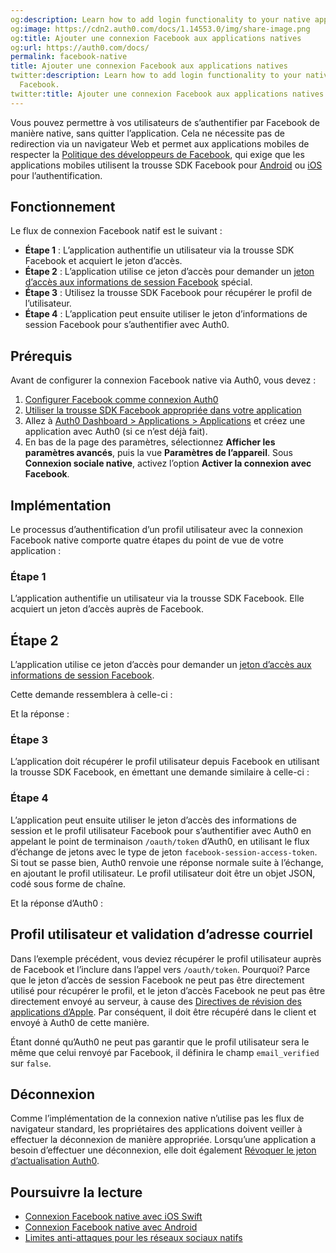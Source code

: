 ```yaml
---
og:description: Learn how to add login functionality to your native app with Facebook.
og:image: https://cdn2.auth0.com/docs/1.14553.0/img/share-image.png
og:title: Ajouter une connexion Facebook aux applications natives
og:url: https://auth0.com/docs/
permalink: facebook-native
title: Ajouter une connexion Facebook aux applications natives
twitter:description: Learn how to add login functionality to your native app with
  Facebook.
twitter:title: Ajouter une connexion Facebook aux applications natives
---
```


Vous pouvez permettre à vos utilisateurs de s’authentifier par Facebook de manière native, sans quitter l’application. Cela ne nécessite pas de redirection via un navigateur Web et permet aux applications mobiles de respecter la [Politique des développeurs de Facebook](https://developers.facebook.com/policy/), qui exige que les applications mobiles utilisent la trousse SDK Facebook pour [Android](https://developers.facebook.com/docs/android) ou [iOS](https://developers.facebook.com/docs/ios) pour l’authentification.



## Fonctionnement

Le flux de connexion Facebook natif est le suivant :

* **Étape 1** : L’application authentifie un utilisateur via la trousse SDK Facebook et acquiert le jeton d’accès.
* **Étape 2** : L’application utilise ce jeton d’accès pour demander un [jeton d’accès aux informations de session Facebook](https://developers.facebook.com/docs/facebook-login/access-tokens/session-info-access-token) spécial.
* **Étape 3** : Utilisez la trousse SDK Facebook pour récupérer le profil de l’utilisateur.
* **Étape 4** : L’application peut ensuite utiliser le jeton d’informations de session Facebook pour s’authentifier avec Auth0.

## Prérequis

Avant de configurer la connexion Facebook native via Auth0, vous devez :

1. [Configurer Facebook comme connexion Auth0](https://marketplace.auth0.com/integrations/facebook-social-connection)
2. [Utiliser la trousse SDK Facebook appropriée dans votre application](https://developers.facebook.com/docs/apis-and-sdks/)
3. Allez à [Auth0 Dashboard > Applications > Applications](%24%7Bmanage_url%7D/#/applications) et créez une application avec Auth0 (si ce n’est déjà fait).
4. En bas de la page des paramètres, sélectionnez **Afficher les paramètres avancés**, puis la vue **Paramètres de l’appareil**. Sous **Connexion sociale native**, activez l’option **Activer la connexion avec Facebook**.

## Implémentation

Le processus d’authentification d’un profil utilisateur avec la connexion Facebook native comporte quatre étapes du point de vue de votre application :

### Étape 1

L’application authentifie un utilisateur via la trousse SDK Facebook. Elle acquiert un jeton d’accès auprès de Facebook.

## Étape 2

L’application utilise ce jeton d’accès pour demander un [jeton d’accès aux informations de session Facebook](https://developers.facebook.com/docs/facebook-login/access-tokens/session-info-access-token).

Cette demande ressemblera à celle-ci :



Et la réponse :



### Étape 3

L’application doit récupérer le profil utilisateur depuis Facebook en utilisant la trousse SDK Facebook, en émettant une demande similaire à celle-ci :



### Étape 4

L’application peut ensuite utiliser le jeton d’accès des informations de session et le profil utilisateur Facebook pour s’authentifier avec Auth0 en appelant le point de terminaison `/oauth/token` d’Auth0, en utilisant le flux d’échange de jetons avec le type de jeton `facebook-session-access-token`. Si tout se passe bien, Auth0 renvoie une réponse normale suite à l’échange, en ajoutant le profil utilisateur. Le profil utilisateur doit être un objet JSON, codé sous forme de chaîne.



Et la réponse d’Auth0 :



## Profil utilisateur et validation d’adresse courriel

Dans l’exemple précédent, vous deviez récupérer le profil utilisateur auprès de Facebook et l’inclure dans l’appel vers `/oauth/token`. Pourquoi? Parce que le jeton d’accès de session Facebook ne peut pas être directement utilisé pour récupérer le profil, et le jeton d’accès Facebook ne peut pas être directement envoyé au serveur, à cause des [Directives de révision des applications d’Apple](https://developer.apple.com/app-store/review/guidelines). Par conséquent, il doit être récupéré dans le client et envoyé à Auth0 de cette manière.

Étant donné qu’Auth0 ne peut pas garantir que le profil utilisateur sera le même que celui renvoyé par Facebook, il définira le champ `email_verified` sur `false`.

## Déconnexion

Comme l’implémentation de la connexion native n’utilise pas les flux de navigateur standard, les propriétaires des applications doivent veiller à effectuer la déconnexion de manière appropriée. Lorsqu’une application a besoin d’effectuer une déconnexion, elle doit également [Révoquer le jeton d’actualisation Auth0](/api/authentication#revoke-refresh-token).

## Poursuivre la lecture

* [Connexion Facebook native avec iOS Swift](/quickstart/native/ios-swift-facebook-login)
* [Connexion Facebook native avec Android](/quickstart/native/android-facebook-login)
* [Limites anti-attaques pour les réseaux sociaux natifs](/support/policies/rate-limit-policy)